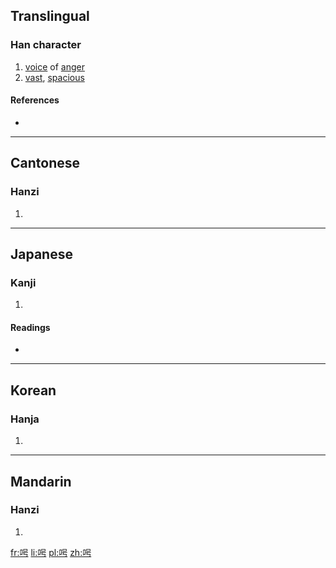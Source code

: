 ==Translingual==

===Han character===
{{Han char|rn=30|rad=口|as=05|sn=8|four=6602<sub>7</sub>|canj=口口一尸 (RRMS)|ids=⿰[[口]][[号]]}}

# [[voice]] of [[anger]]
# [[vast]], [[spacious]]

====References====
* {{Han ref|kx=0183.090|dkj=03466|dj=0402.100|hdz=10600.050|uh=547A|ud=21626|bh=CBE2|bd=52194}}

----

==Cantonese==

===Hanzi===
{{yue-hanzi|jyut=|y=hiu1, hou4}}

# {{defn|lang=yue|sort=口05}}

----

==Japanese==

===Kanji===
{{ja-kanji|grade=|rs=口05}}

# {{defn|lang=ja|sort=口05}}

====Readings====
* {{ja-readings|on=[[きょう]] (kyō), [[ごう]] (gō), [[こう]] (kō), [[く]] (ku)|kun=}}

----

==Korean==

===Hanja===
{{ko-hanja|hangeul=[[효]], [[호]]|rv=hyo, ho|mr=hyo, ho}}

# {{defn|lang=ko|sort=口05}}

----

==Mandarin==

===Hanzi===
{{cmn-hanzi|pin=[[xiāo]] ([[xiao1]])|wg=hsiao<sup>1</sup>}}

# {{defn|lang=cmn|sort=口05}}

[[fr:呺]]
[[li:呺]]
[[pl:呺]]
[[zh:呺]]